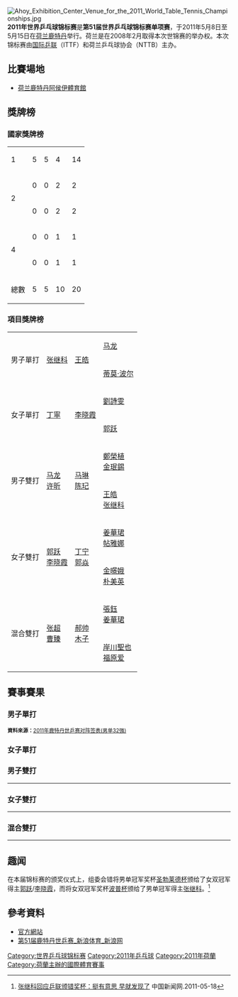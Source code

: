 {{noteTA|G1=Table Tennis}}
{{TennisEventInfo|2011|世界乒乓球锦标赛|
| date= 5月8日–5月15日
| edition= 第51届
| champms= 
| champws= 
| champmd= 
| champwd= 
| champxd= 
}}
[[File:Ahoy_Exhibition_Center_Venue_for_the_2011_World_Table_Tennis_Championships.jpg|thumb]]
'''2011年世界乒乓球锦标赛'''是'''第51届世界乒乓球锦标赛单项赛'''，于2011年5月8日至5月15日在[[荷兰|荷兰]][[鹿特丹|鹿特丹]]举行。荷兰是在2008年2月取得本次世锦赛的举办权。本次锦标赛由[[国际乒联|国际乒联]]（ITTF）和荷兰乒乓球协会（NTTB）主办。

==比賽場地==
*[[荷兰|荷兰]][[鹿特丹阿侯伊體育館|鹿特丹阿侯伊體育館]]

==獎牌榜==
===國家獎牌榜===
{| {{RankedMedalTable}}
|-
|1||style="text-align:left"| {{CHN}} ||5||5||4||14
|-
|rowspan="2"|2||style="text-align:left"| {{HKSAR}} ||0||0||2||2
|-
|style="text-align:left"| {{KOR}} ||0||0||2||2
|-
|rowspan="2"|4||style="text-align:left"| {{JPN}} ||0||0||1||1
|-
|style="text-align:left"| {{GER}} ||0||0||1||1
|- class="sortbottom"
!colspan=2|總數|| 5 || 5 || 10 || 20
|}

===項目獎牌榜===
{| {{MedalistTable|type=項目}}
|-
|rowspan=2|男子單打
|rowspan=2|{{flagicon|CHN}} [[张继科|张继科]]
|rowspan=2|{{flagicon|CHN}} [[王皓|王皓]] 
|{{flagicon|CHN}} [[马龙_(乒乓球运动员)|马龙]]
|-
|{{flagicon|GER}} [[蒂莫·波尔|蒂莫·波尔]]
|-
|rowspan=2|女子單打
|rowspan=2|{{flagicon|CHN}} [[丁寧|丁寧]]
|rowspan=2|{{flagicon|CHN}} [[李晓霞|李晓霞]]
|{{flagicon|CHN}} [[劉詩雯|劉詩雯]]
|-
|{{flagicon|CHN}} [[郭跃|郭跃]]
|-
|rowspan=2|男子雙打
|rowspan=2|{{flagicon|CHN}} [[马龙_(乒乓球运动员)|马龙]]<br/>{{flagicon|CHN}} [[许昕|许昕]]
|rowspan=2|{{flagicon|CHN}} [[马琳|马琳]]<br/>{{flagicon|CHN}} [[陈玘|陈玘]]
|{{flagicon|KOR}} [[鄭榮植|鄭榮植]]<br/>{{flagicon|KOR}} [[金珉錫|金珉錫]]
|-
|{{flagicon|CHN}} [[王皓|王皓]]<br/>{{flagicon|CHN}} [[张继科|张继科]]
|-
|rowspan=2|女子雙打
|rowspan=2|{{flagicon|CHN}} [[郭跃|郭跃]]<br />{{flagicon|CHN}} [[李晓霞|李晓霞]]
|rowspan=2|{{flagicon|CHN}} [[丁宁|丁宁]]<br />{{flagicon|CHN}} [[郭焱|郭焱]]
|{{flagicon|HKG}} [[姜華珺|姜華珺]]<br />{{flagicon|HKG}} [[帖雅娜|帖雅娜]]
|-
|{{flagicon|KOR}} [[金暻娥|金暻娥]]<br/>{{flagicon|KOR}} [[朴美英|朴美英]]
|-
|rowspan=2|混合雙打
|rowspan=2|{{flagicon|CHN}} [[张超_(乒乓球运动员)|张超]]<br/>{{flagicon|CHN}} [[曹臻|曹臻]]
|rowspan=2|{{flagicon|CHN}} [[郝帅|郝帅]]<br/>{{flagicon|CHN}} [[木子_(乒乓球运动员)|木子]]
|{{flagicon|HKG}} [[張鈺_(乒乓球運動員)|張鈺]]<br/>{{flagicon|HKG}} [[姜華珺|姜華珺]]
|-
|{{flagicon|JPN}} [[岸川聖也|岸川聖也]]<br/>{{flagicon|JPN}} [[福原爱|福原爱]]
|}

==賽事賽果==
===男子單打===
{{16TeamBracket-Compact-Tennis7
| RD1=第4轮
| RD2=半準決賽
| RD3=準決賽
| RD4=決賽
| team-width=100
| score-width=10

| RD1-team01={{flagicon|CHN}} '''[[王皓|王皓]]'''
| RD1-score01-1=10
| RD1-score01-2='''11'''
| RD1-score01-3='''11'''
| RD1-score01-4=8
| RD1-score01-5=7
| RD1-score01-6='''11'''
| RD1-score01-7='''11'''
| RD1-team02={{flagicon|KOR}} [[柳承敏|柳承敏]]
| RD1-score02-1='''12'''
| RD1-score02-2=6
| RD1-score02-3=8
| RD1-score02-4='''11'''
| RD1-score02-5='''11'''
| RD1-score02-6=3
| RD1-score02-7=6

| RD1-team03={{flagicon|FRA}} [[Adrien_Mattenet|马滕特]]
| RD1-score03-1=8
| RD1-score03-2='''11'''
| RD1-score03-3=6
| RD1-score03-4=7
| RD1-score03-5=14
| RD1-team04={{flagicon|JPN}} '''[[水谷隼|水谷隼]]'''
| RD1-score04-1='''11'''
| RD1-score04-2=4
| RD1-score04-3='''11'''
| RD1-score04-4='''11'''
| RD1-score04-5='''16'''

| RD1-team05={{flagicon|CHN}} '''[[马龙_(乒乓球运动员)|马龙]]'''
| RD1-score05-1='''11'''
| RD1-score05-2='''11'''
| RD1-score05-3='''11'''
| RD1-score05-4='''11'''
| RD1-team06={{flagicon|KOR}} [[吳尚垠|吳尚垠]]
| RD1-score06-1=2
| RD1-score06-2=2
| RD1-score06-3=5
| RD1-score06-4=7

| RD1-team07={{flagicon|GER}} [[Bastian_Steger|斯特格]]
| RD1-score07-1=9
| RD1-score07-2=7
| RD1-score07-3=6
| RD1-score07-4=7
| RD1-team08={{flagicon|CHN}} '''[[马琳|马琳]]'''
| RD1-score08-1='''11'''
| RD1-score08-2='''11'''
| RD1-score08-3='''11'''
| RD1-score08-4='''11'''

| RD1-team09={{flagicon|CHN}} '''[[张继科|张继科]]'''
| RD1-score09-1='''11'''
| RD1-score09-2='''11'''
| RD1-score09-3='''13'''
| RD1-score09-4='''14'''
| RD1-team10={{flagicon|KOR}} [[朱世赫|朱世赫]]
| RD1-score10-1=9
| RD1-score10-2=1
| RD1-score10-3=11
| RD1-score10-4=12

| RD1-team11={{flagicon|CHN}} '''[[王励勤|王励勤]]'''
| RD1-score11-1='''11'''
| RD1-score11-2=7
| RD1-score11-3='''11'''
| RD1-score11-4='''12'''
| RD1-score11-5='''11'''
| RD1-team12={{flagicon|CHN}} [[许昕|许昕]]
| RD1-score12-1=7
| RD1-score12-2='''11'''
| RD1-score12-3=8
| RD1-score12-4=10
| RD1-score12-5=6

| RD1-team13={{nowrap|{{flagicon|BLR}} [[弗拉基米尔·维克托罗维奇·萨姆索诺夫|萨姆索诺夫]]}}
| RD1-score13-1='''11'''
| RD1-score13-2=6
| RD1-score13-3=6
| RD1-score13-4='''14'''
| RD1-score13-5=6
| RD1-score13-6='''11'''
| RD1-score13-7=9
| RD1-team14={{flagicon|CHN}} '''[[陈玘|陈玘]]'''
| RD1-score14-1=6
| RD1-score14-2='''11'''
| RD1-score14-3='''11'''
| RD1-score14-4=12
| RD1-score14-5='''11'''
| RD1-score14-6=6
| RD1-score14-7='''11'''

| RD1-team15={{flagicon|GER}} [[D._Ovtcharov|奥恰洛夫]]
| RD1-score15-1=7
| RD1-score15-2=6
| RD1-score15-3='''13'''
| RD1-score15-4='''15'''
| RD1-score15-5=0
| RD1-score15-6=8
| RD1-team16={{flagicon|GER}} '''[[蒂莫·波尔|蒂莫·波尔]]'''
| RD1-score16-1='''11'''
| RD1-score16-2='''11'''
| RD1-score16-3=11
| RD1-score16-4=13
| RD1-score16-5='''11'''
| RD1-score16-6='''11'''

| RD2-team01={{flagicon|CHN}} '''[[王皓|王皓]]'''
| RD2-score01-1='''11'''
| RD2-score01-2='''11'''
| RD2-score01-3='''11'''
| RD2-score01-4='''11'''
| RD2-team02={{flagicon|JPN}} [[水谷隼|水谷隼]]
| RD2-score02-1=5
| RD2-score02-2=7
| RD2-score02-3=5
| RD2-score02-4=6

| RD2-team03={{flagicon|CHN}} '''[[马龙_(乒乓球运动员)|马龙]]'''
| RD2-score03-1='''11'''
| RD2-score03-2='''11'''
| RD2-score03-3='''11'''
| RD2-score03-4=4
| RD2-score03-5='''11'''
| RD2-team04={{flagicon|CHN}} [[马琳|马琳]]
| RD2-score04-1=5
| RD2-score04-2=9
| RD2-score04-3=4
| RD2-score04-4='''11'''
| RD2-score04-5=7

| RD2-team05={{flagicon|CHN}} '''[[张继科|张继科]]'''
| RD2-score05-1='''11'''
| RD2-score05-2=7
| RD2-score05-3=8
| RD2-score05-4='''11'''
| RD2-score05-5='''11'''
| RD2-score05-6='''11'''
| RD2-team06={{flagicon|CHN}} [[王励勤|王励勤]]
| RD2-score06-1=9
| RD2-score06-2='''11'''
| RD2-score06-3='''11'''
| RD2-score06-4=9
| RD2-score06-5=6
| RD2-score06-6=7

| RD2-team07={{flagicon|CHN}} [[陈玘|陈玘]]
| RD2-score07-1=5
| RD2-score07-2='''11'''
| RD2-score07-3=6
| RD2-score07-4=7
| RD2-score07-5=3
| RD2-team08={{nowrap|{{flagicon|GER}} '''[[蒂莫·波尔|蒂莫·波尔]]'''}}
| RD2-score08-1='''11'''
| RD2-score08-2=5
| RD2-score08-3='''11'''
| RD2-score08-4='''11'''
| RD2-score08-5='''11'''

| RD3-seed01=
| RD3-team01={{flagicon|CHN}} '''[[王皓|王皓]]'''
| RD3-score01-1='''11'''
| RD3-score01-2=9
| RD3-score01-3=7
| RD3-score01-4='''12'''
| RD3-score01-5='''11'''
| RD3-score01-6='''11'''
| RD3-seed02=
| RD3-team02={{flagicon|CHN}} [[马龙_(乒乓球运动员)|马龙]]
| RD3-score02-1=7
| RD3-score02-2='''11'''
| RD3-score02-3='''11'''
| RD3-score02-4=10
| RD3-score02-5=7
| RD3-score02-6=9

| RD3-seed03=
| RD3-team03={{flagicon|CHN}} '''[[张继科|张继科]]'''
| RD3-score03-1=7
| RD3-score03-2='''11'''
| RD3-score03-3='''11'''
| RD3-score03-4='''11'''
| RD3-score03-5='''11'''
| RD3-seed04=
| RD3-team04={{nowrap|{{flagicon|GER}} [[蒂莫·波尔|蒂莫·波尔]]}}
| RD3-score04-1='''11'''
| RD3-score04-2=5
| RD3-score04-3=3
| RD3-score04-4=3
| RD3-score04-5=9

| RD4-seed01=
| RD4-team01={{flagicon|CHN}} [[王皓|王皓]]
| RD4-score01-1=10
| RD4-score01-2=7
| RD4-score01-3='''11'''
| RD4-score01-4='''11'''
| RD4-score01-5=5
| RD4-score01-6=12
| RD4-seed02=
| RD4-team02={{nowrap|{{flagicon|CHN}} '''[[张继科|张继科]]'''}}
| RD4-score02-1='''12'''
| RD4-score02-2='''11'''
| RD4-score02-3=6
| RD4-score02-4=9
| RD4-score02-5='''11'''
| RD4-score02-6='''14'''
}}
<small>'''資料來源：'''[http://match.sports.sina.com.cn/51wttc/draw.php?t=ms&s=1&dpc=1 2011年鹿特丹世乒赛对阵签表(男单32强)]{{Wayback|url=http://match.sports.sina.com.cn/51wttc/draw.php?t=ms&s=1&dpc=1 |date=20200807014915 }}</small>

===女子單打===
{{16TeamBracket-Compact-Tennis7
| RD1=第4轮
| RD2=半準決賽
| RD3=準決賽
| RD4=決賽
| team-width=100
| score-width=

| RD1-team01='''{{flagicon|CHN}} [[李晓霞|李晓霞]]'''
| RD1-score01-1='''11'''
| RD1-score01-2=10
| RD1-score01-3='''11'''
| RD1-score01-4='''11'''
| RD1-score01-5='''11'''
| RD1-team02={{flagicon|ESP}} [[沈燕飞|沈燕飞]]
| RD1-score02-1=2
| RD1-score02-2='''12'''
| RD1-score02-3=4
| RD1-score02-4=4
| RD1-score02-5=6

| RD1-team03={{nowrap|{{flagicon|BLR}} [[V·帕夫洛维奇|V·帕夫洛维奇]]}}
| RD1-score03-1='''11'''
| RD1-score03-2=13
| RD1-score03-3='''11'''
| RD1-score03-4=5
| RD1-score03-5=9
| RD1-score03-6=8
| RD1-team04='''{{flagicon|CHN}} [[武杨|武杨]]'''
| RD1-score04-1=6
| RD1-score04-2='''15'''
| RD1-score04-3=7
| RD1-score04-4='''11'''
| RD1-score04-5='''11'''
| RD1-score04-6='''11'''

| RD1-team05='''{{flagicon|CHN}} [[范瑛|范瑛]]'''
| RD1-score05-1=3
| RD1-score05-2='''11'''
| RD1-score05-3='''11'''
| RD1-score05-4='''11'''
| RD1-score05-5='''11'''
| RD1-team06={{flagicon|JPN}} [[平野早矢香|平野早矢香]]
| RD1-score06-1='''11'''
| RD1-score06-2=7
| RD1-score06-3=4
| RD1-score06-4=8
| RD1-score06-5=4

| RD1-team07={{flagicon|GER}} [[吴佳多|吴佳多]]
| RD1-score07-1=8
| RD1-score07-2=4
| RD1-score07-3=8
| RD1-score07-4=8
| RD1-team08={{flagicon|CHN}} [[郭跃|郭跃]]
| RD1-score08-1='''11'''
| RD1-score08-2='''11'''
| RD1-score08-3='''11'''
| RD1-score08-4='''11'''

| RD1-team09='''{{flagicon|CHN}} [[丁寧|丁寧]]'''
| RD1-score09-1='''11'''
| RD1-score09-2='''11'''
| RD1-score09-3=11
| RD1-score09-4='''11'''
| RD1-score09-5='''11'''
| RD1-team10={{flagicon|JPN}} [[石川佳純|石川佳純]]
| RD1-score10-1=4
| RD1-score10-2=6
| RD1-score10-3='''13'''
| RD1-score10-4=3
| RD1-score10-5=2

| RD1-team11={{flagicon|HKG}} [[帖雅娜|帖雅娜]]
| RD1-score11-1='''11'''
| RD1-score11-2=4
| RD1-score11-3=7
| RD1-score11-4=9
| RD1-score11-5='''11'''
| RD1-score11-6='''11'''
| RD1-score11-7=13
| RD1-team12='''{{flagicon|SIN}} [[冯天薇|冯天薇]]'''
| RD1-score12-1=6
| RD1-score12-2='''11'''
| RD1-score12-3='''11'''
| RD1-score12-4='''11'''
| RD1-score12-5=8
| RD1-score12-6=6
| RD1-score12-7='''15'''

| RD1-team13='''{{flagicon|CHN}} [[刘诗雯|刘诗雯]]'''
| RD1-score13-1='''11'''
| RD1-score13-2='''11'''
| RD1-score13-3='''11'''
| RD1-score13-4='''11'''
| RD1-team14={{flagicon|HKG}} [[姜华珺|姜华珺]]
| RD1-score14-1=5
| RD1-score14-2=4
| RD1-score14-3=7
| RD1-score14-4=4

| RD1-team15={{flagicon|NED}} [[李洁_(乒乓球运动员)|李洁]]
| RD1-score15-1=6
| RD1-score15-2=7
| RD1-score15-3=6
| RD1-score15-4=4
| RD1-team16='''{{flagicon|CHN}} [[郭焱|郭焱]]'''
| RD1-score16-1='''11'''
| RD1-score16-2='''11'''
| RD1-score16-3='''11'''
| RD1-score16-4='''11'''

| RD2-team01='''{{nowrap|{{flagicon|CHN}} [[李晓霞|李晓霞]]}}'''
| RD2-score01-1='''11'''
| RD2-score01-2='''11'''
| RD2-score01-3=10
| RD2-score01-4='''11'''
| RD2-score01-5='''11'''
| RD2-team02={{flagicon|CHN}} [[武杨|武杨]]
| RD2-score02-1=7
| RD2-score02-2=5
| RD2-score02-3='''12'''
| RD2-score02-4=8
| RD2-score02-5=6

| RD2-team03={{flagicon|CHN}} [[范瑛|范瑛]]
| RD2-score03-1=4
| RD2-score03-2=7
| RD2-score03-3='''11'''
| RD2-score03-4='''11'''
| RD2-score03-5=5
| RD2-score03-6='''11'''
| RD2-score03-7=4
| RD2-team04='''{{flagicon|CHN}} [[郭跃|郭跃]]'''
| RD2-score04-1='''11'''
| RD2-score04-2='''11'''
| RD2-score04-3=4
| RD2-score04-4=8
| RD2-score04-5='''11'''
| RD2-score04-6=5
| RD2-score04-7='''11'''

| RD2-team05='''{{flagicon|CHN}} [[丁寧|丁寧]]'''
| RD2-score05-1='''11'''
| RD2-score05-2='''11'''
| RD2-score05-3='''11'''
| RD2-score05-4='''11'''
| RD2-team06={{flagicon|SIN}} [[冯天薇|冯天薇]]
| RD2-score06-1=3
| RD2-score06-2=5
| RD2-score06-3=6
| RD2-score06-4=4

| RD2-team07='''{{flagicon|CHN}} [[刘诗雯|刘诗雯]]'''
| RD2-score07-1='''11'''
| RD2-score07-2='''12'''
| RD2-score07-3='''11'''
| RD2-score07-4='''12'''
| RD2-team08={{flagicon|CHN}} [[郭焱|郭焱]]
| RD2-score08-1=3
| RD2-score08-2=10
| RD2-score08-3=5
| RD2-score08-4=10

| RD3-seed01=
| RD3-team01='''{{nowrap|{{flagicon|CHN}} [[李晓霞|李晓霞]]}}'''
| RD3-score01-1='''11'''
| RD3-score01-2='''11'''
| RD3-score01-3='''11'''
| RD3-score01-4='''11'''
| RD3-seed02=
| RD3-team02={{flagicon|CHN}} [[郭跃|郭跃]]
| RD3-score02-1=5
| RD3-score02-2=6
| RD3-score02-3=7
| RD3-score02-4=8

| RD3-seed03=
| RD3-team03='''{{flagicon|CHN}} [[丁寧|丁寧]]'''
| RD3-score03-1=11
| RD3-score03-2='''11'''
| RD3-score03-3=8
| RD3-score03-4='''11'''
| RD3-score03-5='''11'''
| RD3-score03-6='''11'''
| RD3-seed04=
| RD3-team04={{flagicon|CHN}} [[刘诗雯|刘诗雯]]
| RD3-score04-1='''13'''
| RD3-score04-2=9
| RD3-score04-3='''11'''
| RD3-score04-4=6
| RD3-score04-5=8
| RD3-score04-6=6

| RD4-seed01=
| RD4-team01={{nowrap|{{flagicon|CHN}} [[李晓霞|李晓霞]]}}
| RD4-score01-1=10
| RD4-score01-2=11
| RD4-score01-3=9
| RD4-score01-4='''11'''
| RD4-score01-5='''11'''
| RD4-score01-6=7
| RD4-seed02=
| RD4-team02='''{{flagicon|CHN}} [[丁寧|丁寧]]'''
| RD4-score02-1='''12'''
| RD4-score02-2='''13'''
| RD4-score02-3='''11'''
| RD4-score02-4=8
| RD4-score02-5=8
| RD4-score02-6='''11'''
}}

===男子雙打===
{{16TeamBracket-Compact-Tennis7
| RD1=第3轮
| RD2=半準決賽
| RD3=準決賽
| RD4=決賽
| team-width=100
| score-width=

| RD1-team01='''{{flagicon|CHN}} [[马龙_(乒乓球运动员)|马龙]]<br /> {{flagicon|CHN}} [[许昕|许昕]]'''
| RD1-score01-1='''11'''
| RD1-score01-2=6
| RD1-score01-3='''11'''
| RD1-score01-4='''11'''
| RD1-score01-5='''11'''
| RD1-team02={{flagicon|HKG}} [[高禮澤|高禮澤]]<br /> {{flagicon|HKG}} [[梁柱恩|梁柱恩]]
| RD1-score02-1=7
| RD1-score02-2='''11'''
| RD1-score02-3=5
| RD1-score02-4=7
| RD1-score02-5=7

| RD1-team03='''{{flagicon|GER}} [[鲍姆|鲍姆]]<br /> {{flagicon|GER}} [[斯特格|斯特格]]'''
| RD1-score03-1='''11'''
| RD1-score03-2='''11'''
| RD1-score03-3='''11'''
| RD1-score03-4='''11'''
| RD1-team04={{flagicon|JPN}} [[松平健太|松平健太]]<br /> {{flagicon|JPN}} [[丹羽孝希|丹羽孝希]]
| RD1-score04-1=6
| RD1-score04-2=6
| RD1-score04-3=9
| RD1-score04-4=6

| RD1-team05={{flagicon|HKG}} [[張鈺_(乒乓球運動員)|張鈺]]<br /> {{flagicon|HKG}} [[李靜_(乒乓球運動員)|李靜]]
| RD1-score05-1='''11'''
| RD1-score05-2=3
| RD1-score05-3='''11'''
| RD1-score05-4='''11'''
| RD1-score05-5=7
| RD1-score05-6=9
| RD1-score05-7=14
| RD1-team06='''{{flagicon|JPN}} [[張一博|張一博]]<br /> {{flagicon|JPN}} [[松平賢二|松平賢二]]'''
| RD1-score06-1=7
| RD1-score06-2='''11'''
| RD1-score06-3=7
| RD1-score06-4=6
| RD1-score06-5='''11'''
| RD1-score06-6='''11'''
| RD1-score06-7='''16'''

| RD1-team07='''{{flagicon|KOR}} [[鄭榮實|鄭榮實]]<br /> {{flagicon|KOR}} [[金玟錫|金玟錫]]'''
| RD1-score07-1='''13'''
| RD1-score07-2='''11'''
| RD1-score07-3='''12'''
| RD1-score07-4='''11'''
| RD1-team08={{flagicon|JPN}} [[岸川聖也|岸川聖也]]<br /> {{flagicon|JPN}} [[水谷隼|水谷隼]]
| RD1-score08-1=11
| RD1-score08-2=9
| RD1-score08-3=10
| RD1-score08-4=8

| RD1-team09='''{{flagicon|CHN}} [[陈玘|陈玘]]<br /> {{flagicon|CHN}} [[马琳|马琳]]'''
| RD1-score09-1='''11'''
| RD1-score09-2='''11'''
| RD1-score09-3='''11'''
| RD1-score09-4=9
| RD1-score09-5='''11'''
| RD1-team10={{flagicon|SIN}} [[高宁|高宁]]<br /> {{flagicon|SIN}} [[杨子|杨子]]
| RD1-score10-1=4
| RD1-score10-2=8
| RD1-score10-3=1
| RD1-score10-4='''11'''
| RD1-score10-5=6

| RD1-team11='''{{nowrap|{{flagicon|BLR}} [[普拉托诺夫|普拉托诺夫]]}}<br /> {{flagicon|BLR}} [[弗拉基米尔·维克托罗维奇·萨姆索诺夫|萨姆索诺夫]]'''
| RD1-score11-1='''15'''
| RD1-score11-2='''11'''
| RD1-score11-3='''11'''
| RD1-score11-4='''11'''
| RD1-team12={{flagicon|AUT}} [[罗伯特·加尔多斯|加尔多斯]]<br /> {{flagicon|AUT}} [[丹尼尔·哈贝松|哈贝松]]
| RD1-score12-1=13
| RD1-score12-2=8
| RD1-score12-3=7
| RD1-score12-4=5

| RD1-team13='''{{flagicon|KOR}} [[李廷佑|李廷佑]]<br /> {{flagicon|KOR}} [[吴尚垠|吴尚垠]]'''
| RD1-score13-1='''11'''
| RD1-score13-2='''11'''
| RD1-score13-3=8
| RD1-score13-4='''12'''
| RD1-score13-5=8
| RD1-score13-6='''11'''
| RD1-team14={{flagicon|KOR}} [[柳承敏|柳承敏]]<br /> {{flagicon|KOR}} [[徐贤德|徐贤德]]
| RD1-score14-1=9
| RD1-score14-2=6
| RD1-score14-3='''11'''
| RD1-score14-4=10
| RD1-score14-5='''11'''
| RD1-score14-6=8
| RD1-score14-7=

| RD1-team15={{flagicon|SWE}} [[格雷尔|格雷尔]]<br /> {{flagicon|SWE}} [[延斯·伦德奎斯特|延斯·伦德奎斯特]]
| RD1-score15-1=6
| RD1-score15-2='''11'''
| RD1-score15-3=10
| RD1-score15-4=8
| RD1-score15-5=3
| RD1-team16='''{{flagicon|CHN}} [[王皓|王皓]]<br /> {{flagicon|CHN}} [[张继科|张继科]]'''
| RD1-score16-1='''11'''
| RD1-score16-2=6
| RD1-score16-3='''12'''
| RD1-score16-4='''11'''
| RD1-score16-5='''11'''

| RD2-team01='''{{flagicon|CHN}} [[马龙_(乒乓球运动员)|马龙]]<br /> {{flagicon|CHN}} [[许昕|许昕]]'''
| RD2-score01-1='''11'''
| RD2-score01-2='''11'''
| RD2-score01-3='''11'''
| RD2-score01-4='''11'''
| RD2-team02={{flagicon|GER}} [[鲍姆|鲍姆]]<br /> {{flagicon|GER}} [[斯特格|斯特格]]
| RD2-score02-1=3
| RD2-score02-2=4
| RD2-score02-3=6
| RD2-score02-4=5

| RD2-team03={{flagicon|JPN}} [[张一博|张一博]]<br /> {{flagicon|JPN}} [[松平贤二|松平贤二]]
| RD2-score03-1=10
| RD2-score03-2=9
| RD2-score03-3=4
| RD2-score03-4='''11'''
| RD2-score03-5=2
| RD2-team04='''{{flagicon|KOR}} [[鄭榮實|鄭榮實]]<br /> {{flagicon|KOR}} [[金玟錫|金玟錫]]'''
| RD2-score04-1='''12'''
| RD2-score04-2='''11'''
| RD2-score04-3='''11'''
| RD2-score04-4=9
| RD2-score04-5='''11'''

| RD2-team05='''{{flagicon|CHN}} [[陈玘|陈玘]]<br /> {{flagicon|CHN}} [[马琳|马琳]]'''
| RD2-score05-1='''11'''
| RD2-score05-2='''11'''
| RD2-score05-3=9
| RD2-score05-4='''11'''
| RD2-score05-5=6
| RD2-score05-6='''11'''
| RD2-team06={{nowrap|{{flagicon|BLR}} [[普拉托诺夫|普拉托诺夫]]}}<br /> {{flagicon|BLR}} [[弗拉基米尔·维克托罗维奇·萨姆索诺夫|萨姆索诺夫]]
| RD2-score06-1=5
| RD2-score06-2=3
| RD2-score06-3='''11'''
| RD2-score06-4=7
| RD2-score06-5='''11'''
| RD2-score06-6=9

| RD2-team07={{flagicon|KOR}} [[李廷佑|李廷佑]]<br /> {{flagicon|KOR}} [[吴尚垠|吴尚垠]]
| RD2-score07-1=7
| RD2-score07-2=5
| RD2-score07-3=7
| RD2-score07-4=8
| RD2-team08='''{{flagicon|CHN}} [[王皓|王皓]]<br /> {{flagicon|CHN}} [[张继科|张继科]]'''
| RD2-score08-1='''11'''
| RD2-score08-2='''11'''
| RD2-score08-3='''11'''
| RD2-score08-4='''11'''

| RD3-seed01=
| RD3-team01='''{{flagicon|CHN}} [[马龙_(乒乓球运动员)|马龙]]<br /> {{flagicon|CHN}} [[许昕|许昕]]'''
| RD3-score01-1='''11'''
| RD3-score01-2='''11'''
| RD3-score01-3=6
| RD3-score01-4='''12'''
| RD3-score01-5=11
| RD3-score01-6='''11'''
| RD3-seed02=
| RD3-team02={{nowrap|{{flagicon|KOR}} [[鄭榮實|鄭榮實]]}}<br /> {{flagicon|KOR}} [[金玟錫|金玟錫]]
| RD3-score02-1=2
| RD3-score02-2=4
| RD3-score02-3='''11'''
| RD3-score02-4=10
| RD3-score02-5='''13'''
| RD3-score02-6=7

| RD3-seed03=
| RD3-team03='''{{flagicon|CHN}} [[陈玘|陈玘]]<br /> {{flagicon|CHN}} [[马琳|马琳]]'''
| RD3-score03-1=8
| RD3-score03-2='''11'''
| RD3-score03-3='''11'''
| RD3-score03-4='''11'''
| RD3-score03-5=9
| RD3-score03-6='''11'''
| RD3-seed04=
| RD3-team04={{flagicon|CHN}} [[王皓|王皓]]<br /> {{flagicon|CHN}} [[张继科|张继科]]
| RD3-score04-1='''11'''
| RD3-score04-2=8
| RD3-score04-3=4
| RD3-score04-4=6
| RD3-score04-5='''11'''
| RD3-score04-6=8

| RD4-seed01=
| RD4-team01='''{{nowrap|{{flagicon|CHN}} [[马龙_(乒乓球运动员)|马龙]]}}<br /> {{flagicon|CHN}} [[许昕|许昕]]'''
| RD4-score01-1='''11'''
| RD4-score01-2='''11'''
| RD4-score01-3=4
| RD4-score01-4='''11'''
| RD4-score01-5='''11'''
| RD4-seed02=
| RD4-team02={{flagicon|CHN}} [[陈玘|陈玘]]<br /> {{flagicon|CHN}} [[马琳|马琳]]
| RD4-score02-1=3
| RD4-score02-2=8
| RD4-score02-3='''11'''
| RD4-score02-4=4
| RD4-score02-5=7
}}
----

===女子雙打===
{{16TeamBracket-Compact-Tennis7
| RD1=第3轮
| RD2=半準決賽
| RD3=準決賽
| RD4=決賽
| team-width=100
| score-width=

| RD1-team01='''{{flagicon|CHN}} [[郭跃|郭跃]]<br /> {{flagicon|CHN}} [[李晓霞|李晓霞]]'''
| RD1-score01-1='''11'''
| RD1-score01-2='''11'''
| RD1-score01-3='''11'''
| RD1-score01-4='''11'''
| RD1-team02={{flagicon|JPN}} [[石垣优香|石垣优香]]<br /> {{flagicon|JPN}} [[山梨有理|山梨有理]]
| RD1-score02-1=8
| RD1-score02-2=5
| RD1-score02-3=4
| RD1-score02-4=7

| RD1-team03='''{{flagicon|CHN}} [[冯亚兰|冯亚兰]]<br /> {{flagicon|CHN}} [[木子_(乒乓球运动员)|木子]]'''
| RD1-score03-1=
| RD1-score03-2=
| RD1-score03-3=
| RD1-score03-4=
| RD1-team04={{flagicon|KOR}} [[李恩姬|李恩姬]]<br /> {{flagicon|KOR}} [[朴英淑|朴英淑]]
| RD1-score04-1=
| RD1-score04-2=
| RD1-score04-3=
| RD1-score04-4=

| RD1-team05={{flagicon|JPN}} [[福原愛|福原愛]]<br /> {{flagicon|JPN}} [[石川佳純|石川佳純]]
| RD1-score05-1=9
| RD1-score05-2=10
| RD1-score05-3='''11'''
| RD1-score05-4='''11'''
| RD1-score05-5=10
| RD1-score05-6=4
| RD1-team06='''{{flagicon|PRK}} [[金慧星|金慧星]]<br /> {{flagicon|PRK}} [[金仲|金仲]]'''
| RD1-score06-1='''11'''
| RD1-score06-2='''12'''
| RD1-score06-3=9
| RD1-score06-4=8
| RD1-score06-5='''12'''
| RD1-score06-6='''11'''

| RD1-team07={{flagicon|TPE}} [[鄭怡靜|鄭怡靜]]<br /> {{flagicon|TPE}} [[黃怡樺|黃怡樺]]
| RD1-score07-1=2
| RD1-score07-2=9
| RD1-score07-3=8
| RD1-score07-4=9
| RD1-team08='''{{flagicon|KOR}} [[金暻娥|金暻娥]]<br /> {{flagicon|KOR}} [[朴美英|朴美英]]'''
| RD1-score08-1='''11'''
| RD1-score08-2='''11'''
| RD1-score08-3='''11'''
| RD1-score08-4='''11'''

| RD1-team09='''{{flagicon|HKG}} [[姜華珺|姜華珺]]<br /> {{flagicon|HKG}} [[帖雅娜|帖雅娜]]'''
| RD1-score09-1='''11'''
| RD1-score09-2='''11'''
| RD1-score09-3='''11'''
| RD1-score09-4='''11'''
| RD1-team10={{flagicon|SIN}} [[冯天薇|冯天薇]]<br /> {{flagicon|SIN}} [[王越古|王越古]]
| RD1-score10-1=6
| RD1-score10-2=7
| RD1-score10-3=8
| RD1-score10-4=9

| RD1-team11='''{{nowrap|{{flagicon|ESP}} [[德沃拉克|德沃拉克]]}}<br /> {{flagicon|ESP}} [[拉米雷兹|拉米雷兹]]'''
| RD1-score11-1=6
| RD1-score11-2=4
| RD1-score11-3=6
| RD1-score11-4=7
| RD1-team12='''{{flagicon|JPN}} [[藤井寬子|藤井寬子]]<br /> {{nowrap|{{flagicon|JPN}} [[若宮三紗子|若宮三紗子]]}}'''
| RD1-score12-1='''11'''
| RD1-score12-2='''11'''
| RD1-score12-3='''11'''
| RD1-score12-4='''11'''

| RD1-team13='''{{flagicon|SIN}} [[李佳薇_(乒乓球运动员)|李佳薇]]<br /> {{flagicon|SIN}} [[孙蓓蓓|孙蓓蓓]]'''
| RD1-score13-1=13
| RD1-score13-2=10
| RD1-score13-3='''12'''
| RD1-score13-4='''11'''
| RD1-score13-5='''11'''
| RD1-score13-6='''11'''
| RD1-team14={{flagicon|ROM}} [[多迪安|多迪安]]<br /> {{flagicon|ROM}} [[伊丽莎白·萨马拉|伊丽莎白·萨马拉]]
| RD1-score14-1='''15'''
| RD1-score14-2='''12'''
| RD1-score14-3=10
| RD1-score14-4=8
| RD1-score14-5=6
| RD1-score14-6=8
| RD1-score14-7=

| RD1-team15={{flagicon|NED}} [[李佼|李佼]]<br /> {{flagicon|NED}} [[李洁_(乒乓球运动员)|李洁]]
| RD1-score15-1=2
| RD1-score15-2=2
| RD1-score15-3=3
| RD1-score15-4='''11'''
| RD1-score15-5=6
| RD1-team16='''{{flagicon|CHN}} [[丁宁|丁宁]]<br /> {{flagicon|CHN}} [[郭焱|郭焱]]'''
| RD1-score16-1='''11'''
| RD1-score16-2='''11'''
| RD1-score16-3='''11'''
| RD1-score16-4=8
| RD1-score16-5='''11'''

| RD2-team01='''{{flagicon|CHN}} [[郭跃|郭跃]]<br /> {{flagicon|CHN}} [[李晓霞|李晓霞]]'''
| RD2-score01-1=7
| RD2-score01-2=5
| RD2-score01-3='''11'''
| RD2-score01-4='''11'''
| RD2-score01-5=8
| RD2-score01-6='''11'''
| RD2-score01-7='''11'''
| RD2-team02={{flagicon|CHN}} [[冯亚兰|冯亚兰]]<br /> {{flagicon|CHN}} [[木子_(乒乓球运动员)|木子]]
| RD2-score02-1='''11'''
| RD2-score02-2='''11'''
| RD2-score02-3=8
| RD2-score02-4=6
| RD2-score02-5='''11'''
| RD2-score02-6=6
| RD2-score02-7=7

| RD2-team03={{flagicon|PRK}} [[金慧星|金慧星]]<br /> {{flagicon|PRK}} [[金仲|金仲]]
| RD2-score03-1=8
| RD2-score03-2=9
| RD2-score03-3=9
| RD2-score03-4=7
| RD2-team04='''{{flagicon|KOR}} [[金暻娥|金暻娥]]<br /> {{flagicon|KOR}} [[朴美英|朴美英]]'''
| RD2-score04-1='''11'''
| RD2-score04-2='''11'''
| RD2-score04-3='''11'''
| RD2-score04-4='''11'''

| RD2-team05='''{{flagicon|HKG}} [[姜华珺|姜华珺]]<br /> {{flagicon|HKG}} [[帖雅娜|帖雅娜]]'''
| RD2-score05-1='''13'''
| RD2-score05-2='''13'''
| RD2-score05-3=8
| RD2-score05-4='''11'''
| RD2-score05-5='''11'''
| RD2-team06={{flagicon|JPN}} [[藤井寬子|藤井寬子]]<br /> {{nowrap|{{flagicon|JPN}} [[若宮三紗子|若宮三紗子]]}}
| RD2-score06-1=11
| RD2-score06-2=11
| RD2-score06-3='''11'''
| RD2-score06-4=8
| RD2-score06-5=7

| RD2-team07={{flagicon|SIN}} [[李佳薇_(乒乓球运动员)|李佳薇]]<br /> {{flagicon|SIN}} [[孙蓓蓓|孙蓓蓓]]
| RD2-score07-1=2
| RD2-score07-2=10
| RD2-score07-3=9
| RD2-score07-4=10
| RD2-team08='''{{flagicon|CHN}} [[丁宁|丁宁]]<br /> {{flagicon|CHN}} [[郭焱|郭焱]]'''
| RD2-score08-1='''11'''
| RD2-score08-2='''12'''
| RD2-score08-3='''11'''
| RD2-score08-4='''12'''

| RD3-seed01=
| RD3-team01='''{{flagicon|CHN}} [[郭跃|郭跃]]<br /> {{flagicon|CHN}} [[李晓霞|李晓霞]]'''
| RD3-score01-1='''12'''
| RD3-score01-2='''11'''
| RD3-score01-3='''11'''
| RD3-score01-4='''13'''
| RD3-seed02=
| RD3-team02={{nowrap|{{flagicon|KOR}} [[金暻娥|金暻娥]]}}<br /> {{flagicon|KOR}} [[朴美英|朴美英]]
| RD3-score02-1=10
| RD3-score02-2=4
| RD3-score02-3=6
| RD3-score02-4=11

| RD3-seed03=
| RD3-team03={{flagicon|HKG}} [[姜华珺|姜华珺]]<br /> {{flagicon|HKG}} [[帖雅娜|帖雅娜]]
| RD3-score03-1=3
| RD3-score03-2=3
| RD3-score03-3=11
| RD3-score03-4=10
| RD3-seed04=
| RD3-team04='''{{flagicon|CHN}} [[丁宁|丁宁]]<br /> {{flagicon|CHN}} [[郭焱|郭焱]]'''
| RD3-score04-1='''11'''
| RD3-score04-2='''11'''
| RD3-score04-3='''13'''
| RD3-score04-4='''12'''

| RD4-seed01=
| RD4-team01='''{{flagicon|CHN}} [[郭跃|郭跃]]<br /> {{nowrap|{{flagicon|CHN}} [[李晓霞|李晓霞]]}}'''
| RD4-score01-1='''11'''
| RD4-score01-2='''11'''
| RD4-score01-3='''13'''
| RD4-score01-4='''11'''
| RD4-seed02=
| RD4-team02={{flagicon|CHN}} [[丁宁|丁宁]]<br /> {{flagicon|CHN}} [[郭焱|郭焱]]
| RD4-score02-1=8
| RD4-score02-2=5
| RD4-score02-3=11
| RD4-score02-4=8
}}
----

===混合雙打===
{{16TeamBracket-Compact-Tennis7
| RD1=第4轮
| RD2=半準決賽
| RD3=準決賽
| RD4=決賽
| team-width=100
| score-width=
| RD1-team01='''{{flagicon|CHN}} [[郝帅|郝帅]]<br /> {{flagicon|CHN}} [[木子_(乒乓球运动员)|木子]]'''
| RD1-score01-1='''11'''
| RD1-score01-2='''11'''
| RD1-score01-3='''11'''
| RD1-score01-4='''11'''
| RD1-team02={{flagicon|TPE}} [[莊智淵|莊智淵]]<br /> {{flagicon|TPE}} [[鄭怡靜|鄭怡靜]]
| RD1-score02-1=5
| RD1-score02-2=8
| RD1-score02-3=3
| RD1-score02-4=4

| RD1-team03='''{{flagicon|BLR}} [[切奇蒂宁|切奇蒂宁]]<br /> {{nowrap|{{flagicon|BLR}} [[帕夫洛维奇|帕夫洛维奇]]}}'''
| RD1-score03-1=8
| RD1-score03-2='''11'''
| RD1-score03-3='''11'''
| RD1-score03-4='''11'''
| RD1-score03-5=6
| RD1-score03-6='''11'''
| RD1-team04={{flagicon|JPN}} [[松平健太|松平健太]]<br /> {{flagicon|JPN}} [[石川佳純|石川佳純]]
| RD1-score04-1='''11'''
| RD1-score04-2=6
| RD1-score04-3=7
| RD1-score04-4=5
| RD1-score04-5='''11'''
| RD1-score04-6=6

| RD1-team05='''{{flagicon|SIN}} [[杨子_(乒乓球运动员)|杨子]]<br /> {{flagicon|SIN}} [[王越古|王越古]]'''
| RD1-score05-1=4
| RD1-score05-2='''11'''
| RD1-score05-3='''11'''
| RD1-score05-4=9
| RD1-score05-5='''13'''
| RD1-score05-6=6
| RD1-score05-7='''11'''
| RD1-team06={{flagicon|KOR}} [[李廷佑|李廷佑]]<br /> {{flagicon|KOR}} [[李恩姬|李恩姬]]
| RD1-score06-1='''11'''
| RD1-score06-2=4
| RD1-score06-3=8
| RD1-score06-4='''11'''
| RD1-score06-5=11
| RD1-score06-6='''11'''
| RD1-score06-7=5

| RD1-team07={{flagicon|SIN}} [[高宁|高宁]]<br /> {{flagicon|SIN}} [[李佳薇_(乒乓球运动员)|李佳薇]]
| RD1-score07-1=9
| RD1-score07-2=4
| RD1-score07-3=1
| RD1-score07-4=1
| RD1-team08='''{{flagicon|JPN}} [[岸川聖也|岸川聖也]]<br /> {{flagicon|JPN}} [[福原愛|福原愛]]'''
| RD1-score08-1='''11'''
| RD1-score08-2='''11'''
| RD1-score08-3='''11'''
| RD1-score08-4='''11'''

| RD1-team09='''{{flagicon|HKG}} [[張鈺_(乒乓球運動員)|張鈺]]<br /> {{flagicon|HKG}} [[姜華珺|姜華珺]]'''
| RD1-score09-1='''11'''
| RD1-score09-2='''11'''
| RD1-score09-3='''11'''
| RD1-score09-4=8
| RD1-score09-5='''11'''
| RD1-team10={{flagicon|TPE}} [[黃聖盛|黃聖盛]]<br /> {{flagicon|TPE}} [[黃怡樺|黃怡樺]]
| RD1-score10-1=3
| RD1-score10-2=5
| RD1-score10-3=3
| RD1-score10-4='''11'''
| RD1-score10-5=6

| RD1-team11={{flagicon|HKG}} [[江天一_(乒乓球運動員)|江天一]]<br /> {{flagicon|HKG}} [[李皓晴|李皓晴]]
| RD1-score11-1='''11'''
| RD1-score11-2=13
| RD1-score11-3='''11'''
| RD1-score11-4=9
| RD1-score11-5=9
| RD1-score11-6=7
| RD1-team12='''{{flagicon|PRK}} [[金赫峰|金赫峰]]<br /> {{flagicon|PRK}} [[金仲|金仲]]'''
| RD1-score12-1=7
| RD1-score12-2='''15'''
| RD1-score12-3=9
| RD1-score12-4='''11'''
| RD1-score12-5='''11'''
| RD1-score12-6='''11'''

| RD1-team13={{flagicon|CHN}} [[闫安|闫安]]<br /> {{flagicon|CHN}} [[冯亚兰|冯亚兰]]
| RD1-score13-1='''11'''
| RD1-score13-2=7
| RD1-score13-3='''14'''
| RD1-score13-4=10
| RD1-score13-5=7
| RD1-score13-6=8
| RD1-team14='''{{flagicon|KOR}} [[徐贤德|徐贤德]]<br /> {{flagicon|KOR}} [[石磊_(乒乓球运动员)|石磊]]'''
| RD1-score14-1=7
| RD1-score14-2='''11'''
| RD1-score14-3=12
| RD1-score14-4='''12'''
| RD1-score14-5='''11'''
| RD1-score14-6='''11'''

| RD1-team15={{flagicon|SIN}} [[庞学杰|庞学杰]]<br /> {{flagicon|SIN}} [[于梦雨|于梦雨]]
| RD1-score15-1=2
| RD1-score15-2=8
| RD1-score15-3='''11'''
| RD1-score15-4=5
| RD1-score15-5='''11'''
| RD1-score15-6=7
| RD1-team16='''{{flagicon|CHN}} [[张超_(乒乓球运动员)|张超]]<br /> {{flagicon|CHN}} [[曹臻|曹臻]]'''
| RD1-score16-1='''11'''
| RD1-score16-2='''11'''
| RD1-score16-3=9
| RD1-score16-4='''11'''
| RD1-score16-5=6
| RD1-score16-6='''11'''

| RD2-team01='''{{flagicon|CHN}} [[郝帅|郝帅]]<br /> {{flagicon|CHN}} [[木子_(乒乓球运动员)|木子]]'''
| RD2-score01-1=10
| RD2-score01-2='''11'''
| RD2-score01-3='''11'''
| RD2-score01-4=9
| RD2-score01-5='''11'''
| RD2-score01-6='''11'''
| RD2-team02={{flagicon|BLR}} [[切奇蒂宁|切奇蒂宁]]<br /> {{nowrap|{{flagicon|BLR}} [[帕夫洛维奇|帕夫洛维奇]]}}
| RD2-score02-1='''12'''
| RD2-score02-2=7
| RD2-score02-3=7
| RD2-score02-4='''11'''
| RD2-score02-5=7
| RD2-score02-6=9

| RD2-team03={{flagicon|SIN}} [[杨子_(乒乓球运动员)|杨子]]<br /> {{flagicon|SIN}} [[王越古|王越古]]
| RD2-score03-1=9
| RD2-score03-2=9
| RD2-score03-3=9
| RD2-score03-4='''11'''
| RD2-score03-5=8
| RD2-team04='''{{flagicon|JPN}} [[岸川聖也|岸川聖也]]<br /> {{flagicon|JPN}} [[福原愛|福原愛]]'''
| RD2-score04-1='''11'''
| RD2-score04-2='''11'''
| RD2-score04-3='''11'''
| RD2-score04-4=7
| RD2-score04-5='''11'''

| RD2-team05='''{{flagicon|HKG}} [[張鈺_(乒乓球運動員)|張鈺]]<br /> {{flagicon|HKG}} [[姜華珺|姜華珺]]'''
| RD2-score05-1=7
| RD2-score05-2=5
| RD2-score05-3='''11'''
| RD2-score05-4='''11'''
| RD2-score05-5='''11'''
| RD2-score05-6=9
| RD2-score05-7='''11'''
| RD2-team06={{flagicon|PRK}} [[金赫峰|金赫峰]]<br /> {{flagicon|PRK}} [[金仲|金仲]]
| RD2-score06-1='''11'''
| RD2-score06-2='''11'''
| RD2-score06-3=5
| RD2-score06-4=9
| RD2-score06-5=4
| RD2-score06-6='''11'''
| RD2-score06-7=8


| RD2-team07={{flagicon|KOR}} [[徐贤德|徐贤德]]<br /> {{flagicon|KOR}} [[石磊_(乒乓球运动员)|石磊]]
| RD2-score07-1='''11'''
| RD2-score07-2=7
| RD2-score07-3='''11'''
| RD2-score07-4=4
| RD2-score07-5=5
| RD2-score07-6='''17'''
| RD2-score07-7=6
| RD2-team08='''{{flagicon|CHN}} [[张超_(乒乓球运动员)|张超]]<br /> {{flagicon|CHN}} [[曹臻|曹臻]]'''
| RD2-score08-1=6
| RD2-score08-2='''11'''
| RD2-score08-3=8
| RD2-score08-4='''11'''
| RD2-score08-5='''11'''
| RD2-score08-6=15
| RD2-score08-7='''11'''

| RD3-seed01=
| RD3-team01='''{{flagicon|CHN}} [[郝帅|郝帅]]<br /> {{flagicon|CHN}} [[木子_(乒乓球运动员)|木子]]'''
| RD3-score01-1='''11'''
| RD3-score01-2='''11'''
| RD3-score01-3='''11'''
| RD3-score01-4='''11'''
| RD3-seed02=
| RD3-team02={{nowrap|{{flagicon|JPN}} [[岸川聖也|岸川聖也]]}}<br /> {{flagicon|JPN}} [[福原愛|福原愛]]
| RD3-score02-1=4
| RD3-score02-2=9
| RD3-score02-3=4
| RD3-score02-4=5

| RD3-seed03=
| RD3-team03={{flagicon|HKG}} [[張鈺_(乒乓球運動員)|張鈺]]<br /> {{flagicon|HKG}} [[姜華珺|姜華珺]]
| RD3-score03-1=7
| RD3-score03-2='''11'''
| RD3-score03-3=8
| RD3-score03-4=7
| RD3-score03-5=9
| RD3-seed04=
| RD3-team04='''{{flagicon|CHN}} [[张超_(乒乓球运动员)|张超]]<br /> {{flagicon|CHN}} [[曹臻|曹臻]]'''
| RD3-score04-1='''11'''
| RD3-score04-2=7
| RD3-score04-3='''11'''
| RD3-score04-4='''11'''
| RD3-score04-5='''11'''

| RD4-seed01=
| RD4-team01={{flagicon|CHN}} [[郝帅|郝帅]]<br /> {{flagicon|CHN}} [[木子_(乒乓球运动员)|木子]]
| RD4-score01-1=7
| RD4-score01-2=7
| RD4-score01-3=9
| RD4-score01-4='''11'''
| RD4-score01-5=8
| RD4-seed02=
| RD4-team02='''{{nowrap|{{flagicon|CHN}} [[张超_(乒乓球运动员)|张超]]}}<br /> {{flagicon|CHN}} [[曹臻|曹臻]]'''
| RD4-score02-1='''11'''
| RD4-score02-2='''11'''
| RD4-score02-3='''11'''
| RD4-score02-4=9
| RD4-score02-5='''11'''
}}
----

== 趣闻 ==
在本届锦标赛的颁奖仪式上，组委会错将男单冠军奖杯[[圣勃莱德杯|圣勃莱德杯]]颁给了女双冠军得主[[郭跃|郭跃]]/[[李晓霞|李晓霞]]，而将女双冠军奖杯[[波普杯|波普杯]]颁给了男单冠军得主[[张继科|张继科]]。<ref>[http://news.china.com.cn/rollnews/2011-05/18/content_7876483.htm 张继科回应乒联颁错奖杯：挺有意思 早就发现了] {{Wayback|url=http://news.china.com.cn/rollnews/2011-05/18/content_7876483.htm |date=20150605200118 }} 中国新闻网.2011-05-18</ref>

== 參考資料 ==
{{reflist}}
*[http://www.wktafeltennis.nl/ 官方網站]{{Wayback|url=http://www.wktafeltennis.nl/ |date=20201130145936 }}{{en}}
*[http://sports.sina.com.cn/z/51wttc/ 第51届鹿特丹世乒赛_新浪体育_新浪网]{{Wayback|url=http://sports.sina.com.cn/z/51wttc/ |date=20200807014932 }}{{zh-cn}}

{{世界乒乓球錦標賽}}
[[Category:世界乒乓球锦标赛|Category:世界乒乓球锦标赛]]
[[Category:2011年乒乓球|Category:2011年乒乓球]]
[[Category:2011年荷蘭|Category:2011年荷蘭]]
[[Category:荷蘭主辦的國際體育賽事|Category:荷蘭主辦的國際體育賽事]]